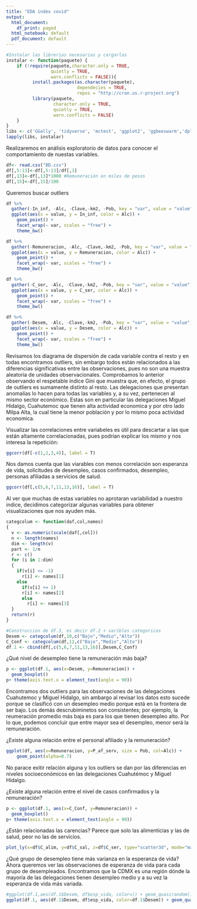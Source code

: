 ```yaml
---
title: "EDA index covid"
output:
  html_document:
    df_print: paged
  html_notebook: default
  pdf_document: default
---
```

```r
#Instalar las librerias necesarias y cargarlas
instalar <- function(paquete) {
    if (!require(paquete,character.only = TRUE,
                 quietly = TRUE, 
                 warn.conflicts = FALSE)){
          install.packages(as.character(paquete),
                           dependecies = TRUE,
                           repos = "http://cran.us.r-project.org")
          library(paquete,
                  character.only = TRUE, 
                  quietly = TRUE,
                  warn.conflicts = FALSE)
    }
}
libs <- c('GGally', 'tidyverse', 'mctest', 'ggplot2', 'ggbeeswarm','dplyr', 'plotly', 'tidyr', 'gridExtra') 
lapply(libs, instalar)
```

Realizaremos en análisis exploratorio de datos para conocer el comportamiento de nuestas variables.

```r
df<- read.csv("BD.csv")
df[,5:13]<-df[,5:13]/df[,3]
df[,13]<-df[,13]*1000 #Remuneración en miles de pesos
df[,15]<-df[,15]/100 
```

Queremos buscar outliers

```r
df %>%
  gather(-In_inf, -Alc, -Clave,-km2, -Pob, key = "var", value = "value") %>%
  ggplot(aes(x = value, y = In_inf, color = Alc)) +
    geom_point() +
    facet_wrap(~ var, scales = "free") +
    theme_bw()

df %>%
  gather(-Remuneracion, -Alc, -Clave,-km2, -Pob, key = "var", value = "value") %>%
  ggplot(aes(x = value, y = Remuneracion, color = Alc)) +
    geom_point() +
    facet_wrap(~ var, scales = "free") +
    theme_bw()

df %>%
  gather(-C_ser, -Alc, -Clave,-km2, -Pob, key = "var", value = "value") %>%
  ggplot(aes(x = value, y = C_ser, color = Alc)) +
    geom_point() +
    facet_wrap(~ var, scales = "free") +
    theme_bw()

df %>%
  gather(-Desem, -Alc, -Clave,-km2, -Pob, key = "var", value = "value") %>%
  ggplot(aes(x = value, y = Desem, color = Alc)) +
    geom_point() +
    facet_wrap(~ var, scales = "free") +
    theme_bw()
```

Revisamos los diagrama de dispersión de cada variable contra el resto y en todas encontramos outliers, sin embargo todos están relacionados a las diferencias significativas entre las observaciones, pues no son una muestra aleatoria de unidades observacionales. Comprobamos lo anterior observando el respetable índice Gini que muestra que, en efecto, el grupo de outliers es sumamente distinto al resto. Las delegaciones que presentan anomalías lo hacen para todas las variables y, a su vez, pertenecen al mismo sector económico. Estas son en particular las delegaciones Miguel Hidalgo, Cuahutemoc que tienen alta actividad economica y por otro lado Milpa Alta, la cual tiene la menor población y por lo mismo poca actividad economica.

Visualizar las correlaciones entre variabeles es útil para descartar a las que están altamente correlacionadas, pues podrían explicar los mismo y nos interesa la repetición:

```r
ggcorr(df[-c(1,2,3,4)], label = T)
```

Nos damos cuenta que las viarables con menos correlación son esperanza de vida, solicitudes de desempleo, casos confirmados, desempleo, personas afiliadas a servicios de salud.

```r
ggcorr(df[,c(5,6,7,11,13,16)], label = T)
```

Al ver que muchas de estas variables no aprotaran variabilidad a nuestro indice, decidimos categorizar algunas variables para obtener visualizaciones que nos ayuden más.

```r
categcolum <- function(daf,col,names)
{
  v <- as.numeric(scale(daf[,col]))
  n <- length(names)
  dim <- length(v)
  part <- 1/n
  r <- c()
  for (i in 1:dim)
  {
    if(v[i] <= -1)
      r[i] <- names[1]
    else
      if(v[i] <= 1)
      r[i] <- names[2]
      else
        r[i] <- names[3]
  }
  return(r)
}
```

```r
#Construccion de df.3, es decir df.2 + varibles categoricas
Desem <- categcolum(df,10,c("Bajo","Medio","Alto"))
C_Conf <- categcolum(df,12,c("Bajo","Medio","Alto"))
df.1 <- cbind(df[,c(5,6,7,11,13,16)],Desem,C_Conf)
```

¿Qué nivel de desempleo tiene la remuneración más baja?

```r
p <- ggplot(df.1, aes(x=Desem, y=Remuneracion)) + 
  geom_boxplot() 
p+ theme(axis.text.x = element_text(angle = 90))
```

Encontramos dos outliers para las observaciones de las delegaciones Cuahutemoc y Miguel Hidalgo, sin ambargo al revisar los datos esto sucede porque se clasificó con un desempleo medio porque está en la frontera de ser bajo. Los demás descrubiminetos son consistentes; por ejemplo, la reumeración promedio más baja es para los que tienen desempleo alto. Por lo que, podemos concluir que entre mayor sea el desempleo, menor será la remuneración.

¿Existe alguna relación entre el personal afiliado y la remuneración?

```r
ggplot(df, aes(x=Remuneracion, y=P_af_serv, size = Pob, col=Alc)) +
    geom_point(alpha=0.7)
```

No parace exitir relación alguna y los outliers se dan por las diferencias en niveles socioeconómicos en las delegaciones Cuahutémoc y Miguel Hidalgo.

¿Existe alguna relación entre el nivel de casos confirmados y la remuneración?

```r
p <- ggplot(df.1, aes(x=C_Conf, y=Remuneracion)) + 
  geom_boxplot() 
p+ theme(axis.text.x = element_text(angle = 90))
```



¿Están relacionadas las carencias? Parece que solo las alimenticias y las de salud, peor no las de servicios.

```r
plot_ly(x=df$C_alim, y=df$C_sal, z=df$C_ser, type="scatter3d", mode="markers", color=df$C_alim)
```

¿Qué grupo de desempleo tiene más varianza en la esperanza de vida?
Ahora queremos ver las observaciones de esperanza de vida para cada grupo de desempleados. Encontramos que la CDMX es una región dónde la mayoría de las delegaciones tienen desempleo medio y a su vez la esperanza de vida más variada.

```r
#ggplot(df.1,aes(df.1$Desem, df$esp_vida, color=)) + geom_quasirandom()
ggplot(df.1, aes(df.1$Desem, df$esp_vida, color=df.1$Desem)) + geom_quasirandom(dodge.width=1)
```



